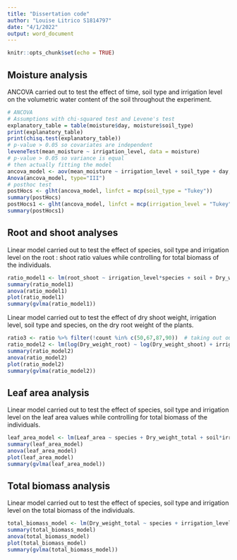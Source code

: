```yaml
---
title: "Dissertation code"
author: "Louise Litrico S1814797"
date: "4/1/2022"
output: word_document
---
```


```r
knitr::opts_chunk$set(echo = TRUE)
```

## Moisture analysis

ANCOVA carried out to test the effect of time, soil type and irrigation level on the volumetric water content of the soil throughout the experiment. 

```r 
# ANCOVA
# Assumptions with chi-squared test and Levene's test
explanatory_table = table(moisture$day, moisture$soil_type)
print(explanatory_table)
print(chisq.test(explanatory_table))
# p-value > 0.05 so covariates are independent 
leveneTest(mean_moisture ~ irrigation_level, data = moisture)
# p-value > 0.05 so variance is equal 
# then actually fitting the model
ancova_model <- aov(mean_moisture ~ irrigation_level + soil_type + day, data = moisture)
Anova(ancova_model, type="III") 
# posthoc test 
postHocs <- glht(ancova_model, linfct = mcp(soil_type = "Tukey"))
summary(postHocs)
postHocs1 <- glht(ancova_model, linfct = mcp(irrigation_level = "Tukey"))
summary(postHocs1)
```

## Root and shoot analyses

Linear model carried out to test the effect of species, soil type and irrigation level on the root : shoot ratio values while controlling for total biomass of the individuals. 

```r
ratio_model1 <- lm(root_shoot ~ irrigation_level*species + soil + Dry_weight_total, data = ratio)
summary(ratio_model1)
anova(ratio_model1)
plot(ratio_model1)
summary(gvlma(ratio_model1))
```

Linear model carried out to test the effect of dry shoot weight, irrigation level, soil type and species, on the dry root weight of the plants. 

```r
ratio3 <- ratio %>% filter(!count %in% c(50,67,87,90))  # taking out outliers
ratio_model2 <- lm(log(Dry_weight_root) ~ log(Dry_weight_shoot) + irrigation_level*soil + species, data = ratio3)
summary(ratio_model2)
anova(ratio_model2)
plot(ratio_model2)
summary(gvlma(ratio_model2))
```

## Leaf area analysis

Linear model carried out to test the effect of species, soil type and irrigation level on the leaf area values while controlling for total biomass of the individuals. 

```r 
leaf_area_model <- lm(Leaf_area ~ species + Dry_weight_total + soil*irrigation_level, data = ratio)
summary(leaf_area_model)
anova(leaf_area_model)
plot(leaf_area_model)
summary(gvlma(leaf_area_model))
```

## Total biomass analysis

Linear model carried out to test the effect of species, soil type and irrigation level on the total biomass of the individuals. 

```r
total_biomass_model <- lm(Dry_weight_total ~ species + irrigation_level*soil, data = ratio)
summary(total_biomass_model)
anova(total_biomass_model)
plot(total_biomass_model)
summary(gvlma(total_biomass_model))
```